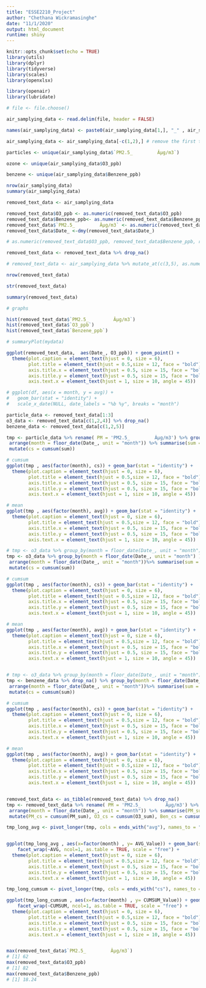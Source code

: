 ```yaml
---
title: "ESSE2210_Project"
author: "Chethana Wickramasinghe"
date: "11/1/2020"
output: html_document
runtime: shiny
---
```


```r
knitr::opts_chunk$set(echo = TRUE)
library(utils)
library(dplyr)
library(tidyverse)
library(scales)
library(openxlsx)

library(openair)
library(lubridate)

```



```r

# file <- file.choose()

air_samplying_data <- read.delim(file, header = FALSE)

names(air_samplying_data) <- paste0(air_samplying_data[1,], "_" , air_samplying_data[2,])# creating headers

air_samplying_data <- air_samplying_data[-c(1,2),] # remove the first to rows 

particles <- unique(air_samplying_data$`PM2.5_         Âµg/m3`)

ozone <- unique(air_samplying_data$O3_ppb)

benzene <- unique(air_samplying_data$Benzene_ppb)

nrow(air_samplying_data)
summary(air_samplying_data)

removed_text_data <- air_samplying_data

removed_text_data$O3_ppb <- as.numeric(removed_text_data$O3_ppb)
removed_text_data$Benzene_ppb<- as.numeric(removed_text_data$Benzene_ppb)
removed_text_data$`PM2.5_         Âµg/m3` <- as.numeric(removed_text_data$`PM2.5_         Âµg/m3`)
removed_text_data$Date_ <-dmy(removed_text_data$Date_)

# as.numeric(removed_text_data$O3_ppb, removed_text_data$Benzene_ppb, removed_text_data$`PM2.5_         Âµg/m3`)

removed_text_data <- removed_text_data %>% drop_na()

# removed_text_data <- air_samplying_data %>% mutate_at(c(3,5), as.numeric) %>% drop_na()

nrow(removed_text_data)

str(removed_text_data)

summary(removed_text_data)

# graphs

hist(removed_text_data$`PM2.5_         Âµg/m3`)
hist(removed_text_data$`O3_ppb`)
hist(removed_text_data$`Benzene_ppb`)

# summaryPlot(mydata)

ggplot(removed_text_data,  aes(Date_, O3_ppb)) + geom_point() +
  theme(plot.caption = element_text(hjust = 0, size = 6),
        plot.title = element_text(hjust = 0.5,size = 12, face = "bold"),
        axis.title.x = element_text(hjust = 0.5, size = 15, face = "bold"),
        axis.title.y = element_text(hjust = 0.5, size = 15, face = "bold"),
        axis.text.x = element_text(hjust = 1, size = 10, angle = 45))

# ggplot(df, aes(x = month, y = avg)) + 
#   geom_bar(stat = "identity") + 
#   scale_x_date(NULL, date_labels = "%b %y", breaks = "month")

particle_data <- removed_text_data[1:3]
o3_data <- removed_text_data[c(1,2,4)] %>% drop_na()
benzene_data <- removed_text_data[c(1,2,5)]

```

```r

tmp <- particle_data %>% rename( PM = 'PM2.5_         Âµg/m3') %>% group_by(month = floor_date(Date_, unit = "month") ) %>%
 arrange(month = floor_date(Date_, unit = "month")) %>% summarise(sum = sum(PM), avg = mean(PM)) %>% replace(is.na(.), 0) %>%
 mutate(cs = cumsum(sum))

# cumsum
ggplot(tmp , aes(factor(month), cs)) + geom_bar(stat = "identity") +
  theme(plot.caption = element_text(hjust = 0, size = 6),
        plot.title = element_text(hjust = 0.5,size = 12, face = "bold"),
        axis.title.x = element_text(hjust = 0.5, size = 15, face = "bold"),
        axis.title.y = element_text(hjust = 0.5, size = 15, face = "bold"),
        axis.text.x = element_text(hjust = 1, size = 10, angle = 45))

# mean
ggplot(tmp , aes(factor(month), avg)) + geom_bar(stat = "identity") +
  theme(plot.caption = element_text(hjust = 0, size = 6),
        plot.title = element_text(hjust = 0.5,size = 12, face = "bold"),
        axis.title.x = element_text(hjust = 0.5, size = 15, face = "bold"),
        axis.title.y = element_text(hjust = 0.5, size = 15, face = "bold"),
        axis.text.x = element_text(hjust = 1, size = 10, angle = 45))


```

```r
# tmp <- o3_data %>% group_by(month = floor_date(Date_, unit = "month") ) %>% mutate(cumPM = cumsum('O3_ppb'))
tmp <- o3_data %>% group_by(month = floor_date(Date_, unit = "month") ) %>%
 arrange(month = floor_date(Date_, unit = "month"))%>% summarise(sum = sum(O3_ppb), avg = mean(O3_ppb)) %>%
 mutate(cs = cumsum(sum))

# cumsum
ggplot(tmp , aes(factor(month), cs)) + geom_bar(stat = "identity") +
  theme(plot.caption = element_text(hjust = 0, size = 6),
        plot.title = element_text(hjust = 0.5,size = 12, face = "bold"),
        axis.title.x = element_text(hjust = 0.5, size = 15, face = "bold"),
        axis.title.y = element_text(hjust = 0.5, size = 15, face = "bold"),
        axis.text.x = element_text(hjust = 1, size = 10, angle = 45))

# mean
ggplot(tmp , aes(factor(month), avg)) + geom_bar(stat = "identity") +
  theme(plot.caption = element_text(hjust = 0, size = 6),
        plot.title = element_text(hjust = 0.5,size = 12, face = "bold"),
        axis.title.x = element_text(hjust = 0.5, size = 15, face = "bold"),
        axis.title.y = element_text(hjust = 0.5, size = 15, face = "bold"),
        axis.text.x = element_text(hjust = 1, size = 10, angle = 45))



```

```r
# tmp <- o3_data %>% group_by(month = floor_date(Date_, unit = "month") ) %>% mutate(cumPM = cumsum('O3_ppb'))
tmp <- benzene_data %>% drop_na() %>% group_by(month = floor_date(Date_, unit = "month") ) %>%
 arrange(month = floor_date(Date_, unit = "month"))%>% summarise(sum = sum(Benzene_ppb), avg = mean(Benzene_ppb)) %>%  replace(is.na(.), 0) %>%
 mutate(cs = cumsum(sum))

# cumsum
ggplot(tmp , aes(factor(month), cs)) + geom_bar(stat = "identity") +
  theme(plot.caption = element_text(hjust = 0, size = 6),
        plot.title = element_text(hjust = 0.5,size = 12, face = "bold"),
        axis.title.x = element_text(hjust = 0.5, size = 15, face = "bold"),
        axis.title.y = element_text(hjust = 0.5, size = 15, face = "bold"),
        axis.text.x = element_text(hjust = 1, size = 10, angle = 45))

# mean
ggplot(tmp , aes(factor(month), avg)) + geom_bar(stat = "identity") +
  theme(plot.caption = element_text(hjust = 0, size = 6),
        plot.title = element_text(hjust = 0.5,size = 12, face = "bold"),
        axis.title.x = element_text(hjust = 0.5, size = 15, face = "bold"),
        axis.title.y = element_text(hjust = 0.5, size = 15, face = "bold"),
        axis.text.x = element_text(hjust = 1, size = 10, angle = 45))



```

```r

removed_text_data <- as_tibble(removed_text_data) %>% drop_na()
tmp <- removed_text_data %>% rename( PM = 'PM2.5_         Âµg/m3') %>% group_by(month = floor_date(Date_, unit = "month") ) %>%
 arrange(month = floor_date(Date_, unit = "month")) %>% summarise(PM_sum = sum(PM), PM_avg = mean(PM), O3_sum = sum(O3_ppb), O3_avg = mean(O3_ppb), Ben_sum = sum(Benzene_ppb), Ben_avg = mean(Benzene_ppb)) %>% replace(is.na(.), 0) %>%
 mutate(PM_cs = cumsum(PM_sum), O3_cs = cumsum(O3_sum), Ben_cs = cumsum(Ben_sum))

tmp_long_avg <- pivot_longer(tmp, cols = ends_with("avg"), names_to = "AVG", values_to = "AVG_Value") %>% select(month, AVG, AVG_Value)


ggplot(tmp_long_avg , aes(x=factor(month) , y= AVG_Value)) + geom_bar(stat = "identity",position = "dodge") +
    facet_wrap(~AVG, ncol=1, as.table = TRUE, scale = "free") +
  theme(plot.caption = element_text(hjust = 0, size = 6),
        plot.title = element_text(hjust = 0.5,size = 12, face = "bold"),
        axis.title.x = element_text(hjust = 0.5, size = 15, face = "bold"),
        axis.title.y = element_text(hjust = 0.5, size = 15, face = "bold"),
        axis.text.x = element_text(hjust = 1, size = 10, angle = 45))

tmp_long_cumsum <- pivot_longer(tmp, cols = ends_with("cs"), names_to = "CUMSUM", values_to = "CUMSUM_Value") %>% select(month, CUMSUM, CUMSUM_Value)

ggplot(tmp_long_cumsum , aes(x=factor(month) , y= CUMSUM_Value)) + geom_bar(stat = "identity",position = "dodge") +
    facet_wrap(~CUMSUM, ncol=1, as.table = TRUE, scale = "free") +
  theme(plot.caption = element_text(hjust = 0, size = 6),
        plot.title = element_text(hjust = 0.5,size = 12, face = "bold"),
        axis.title.x = element_text(hjust = 0.5, size = 15, face = "bold"),
        axis.title.y = element_text(hjust = 0.5, size = 15, face = "bold"),
        axis.text.x = element_text(hjust = 1, size = 10, angle = 45))


max(removed_text_data$`PM2.5_         Âµg/m3`)
# [1] 62
max(removed_text_data$O3_ppb)
# [1] 82
max(removed_text_data$Benzene_ppb)
# [1] 18.24

```





